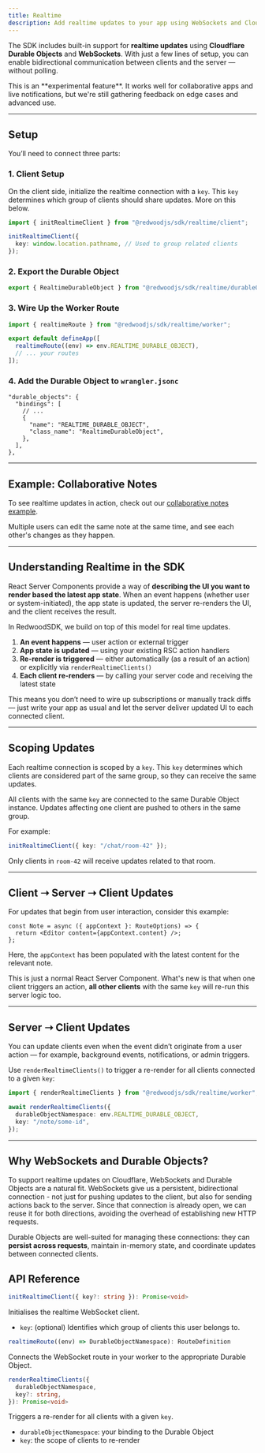 ```yaml
---
title: Realtime
description: Add realtime updates to your app using WebSockets and Cloudflare Durable Objects.
---
```



The SDK includes built-in support for **realtime updates** using **Cloudflare Durable Objects** and **WebSockets**. With just a few lines of setup, you can enable bidirectional communication between clients and the server — without polling.

<Aside>
  This is an **experimental feature**. It works well for collaborative apps and
  live notifications, but we're still gathering feedback on edge cases and
  advanced use.
</Aside>

---

## Setup

You’ll need to connect three parts:

### 1. Client Setup

On the client side, initialize the realtime connection with a `key`. This `key` determines which group of clients should share updates. More on this below.

```ts title="src/client.tsx"
import { initRealtimeClient } from "@redwoodjs/sdk/realtime/client";

initRealtimeClient({
  key: window.location.pathname, // Used to group related clients
});
```

### 2. Export the Durable Object

```ts title="src/worker.ts"
export { RealtimeDurableObject } from "@redwoodjs/sdk/realtime/durableObject";
```

### 3. Wire Up the Worker Route

```ts title="src/worker.ts"
import { realtimeRoute } from "@redwoodjs/sdk/realtime/worker";

export default defineApp([
  realtimeRoute((env) => env.REALTIME_DURABLE_OBJECT),
  // ... your routes
]);
```

### 4. Add the Durable Object to `wrangler.jsonc`

```
"durable_objects": {
  "bindings": [
    // ...
    {
      "name": "REALTIME_DURABLE_OBJECT",
      "class_name": "RealtimeDurableObject",
    },
  ],
},
```

---

## Example: Collaborative Notes

To see realtime updates in action, check out our [collaborative notes example](https://github.com/redwoodjs/example-realtime-notes).

Multiple users can edit the same note at the same time, and see each other's changes as they happen.

---

## Understanding Realtime in the SDK

React Server Components provide a way of **describing the UI you want to render based the latest app state**. When an event happens (whether user or system-initiated), the app state is updated, the server re-renders the UI, and the client receives the result.

In RedwoodSDK, we build on top of this model for real time updates.

1. **An event happens** — user action or external trigger
2. **App state is updated** — using your existing RSC action handlers
3. **Re-render is triggered** — either automatically (as a result of an action) or explicitly via `renderRealtimeClients()`
4. **Each client re-renders** — by calling your server code and receiving the latest state

This means you don’t need to wire up subscriptions or manually track diffs — just write your app as usual and let the server deliver updated UI to each connected client.

---

## Scoping Updates

Each realtime connection is scoped by a `key`. This `key` determines which clients are considered part of the same group, so they can receive the same updates.

All clients with the same `key` are connected to the same Durable Object instance. Updates affecting one client are pushed to others in the same group.

For example:

```ts
initRealtimeClient({ key: "/chat/room-42" });
```

Only clients in `room-42` will receive updates related to that room.

---

## Client ➝ Server ➝ Client Updates

For updates that begin from user interaction, consider this example:

```tsx
const Note = async ({ appContext }: RouteOptions) => {
  return <Editor content={appContext.content} />;
};
```

Here, the `appContext` has been populated with the latest content for the relevant note.

This is just a normal React Server Component. What's new is that when one client triggers an action, **all other clients** with the same `key` will re-run this server logic too.

---

## Server ➝ Client Updates

You can update clients even when the event didn’t originate from a user action — for example, background events, notifications, or admin triggers.

Use `renderRealtimeClients()` to trigger a re-render for all clients connected to a given `key`:

```ts
import { renderRealtimeClients } from "@redwoodjs/sdk/realtime/worker";

await renderRealtimeClients({
  durableObjectNamespace: env.REALTIME_DURABLE_OBJECT,
  key: "/note/some-id",
});
```

---

## Why WebSockets and Durable Objects?

To support realtime updates on Cloudflare, WebSockets and Durable Objects are a natural fit. WebSockets give us a persistent, bidirectional connection - not just for pushing updates to the client, but also for sending actions back to the server. Since that connection is already open, we can reuse it for both directions, avoiding the overhead of establishing new HTTP requests.

Durable Objects are well-suited for managing these connections: they can **persist across requests**, maintain in-memory state, and coordinate updates between connected clients.

## API Reference

```ts
initRealtimeClient({ key?: string }): Promise<void>
```

Initialises the realtime WebSocket client.

- `key`: (optional) Identifies which group of clients this user belongs to.

```ts
realtimeRoute((env) => DurableObjectNamespace): RouteDefinition
```

Connects the WebSocket route in your worker to the appropriate Durable Object.

```ts
renderRealtimeClients({
  durableObjectNamespace,
  key?: string,
}): Promise<void>
```

Triggers a re-render for all clients with a given `key`.

- `durableObjectNamespace`: your binding to the Durable Object
- `key`: the scope of clients to re-render
